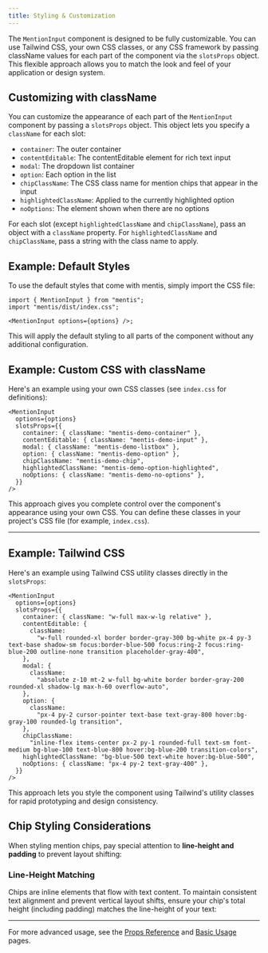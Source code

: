```yaml
---
title: Styling & Customization
---
```



The `MentionInput` component is designed to be fully customizable. You can use Tailwind CSS, your own CSS classes, or any CSS framework by passing className values for each part of the component via the `slotsProps` object. This flexible approach allows you to match the look and feel of your application or design system.

## Customizing with className

You can customize the appearance of each part of the `MentionInput` component by passing a `slotsProps` object. This object lets you specify a `className` for each slot:

- `container`: The outer container
- `contentEditable`: The contentEditable element for rich text input
- `modal`: The dropdown list container
- `option`: Each option in the list
- `chipClassName`: The CSS class name for mention chips that appear in the input
- `highlightedClassName`: Applied to the currently highlighted option
- `noOptions`: The element shown when there are no options

For each slot (except `highlightedClassName` and `chipClassName`), pass an object with a `className` property. For `highlightedClassName` and `chipClassName`, pass a string with the class name to apply.

## Example: Default Styles

To use the default styles that come with mentis, simply import the CSS file:

```tsx
import { MentionInput } from "mentis";
import "mentis/dist/index.css";

<MentionInput options={options} />;
```

This will apply the default styling to all parts of the component without any additional configuration.

## Example: Custom CSS with className

Here's an example using your own CSS classes (see `index.css` for definitions):

```tsx
<MentionInput
  options={options}
  slotsProps={{
    container: { className: "mentis-demo-container" },
    contentEditable: { className: "mentis-demo-input" },
    modal: { className: "mentis-demo-listbox" },
    option: { className: "mentis-demo-option" },
    chipClassName: "mentis-demo-chip",
    highlightedClassName: "mentis-demo-option-highlighted",
    noOptions: { className: "mentis-demo-no-options" },
  }}
/>
```

This approach gives you complete control over the component's appearance using your own CSS. You can define these classes in your project's CSS file (for example, `index.css`).

---

## Example: Tailwind CSS

Here's an example using Tailwind CSS utility classes directly in the `slotsProps`:

```tsx
<MentionInput
  options={options}
  slotsProps={{
    container: { className: "w-full max-w-lg relative" },
    contentEditable: {
      className:
        "w-full rounded-xl border border-gray-300 bg-white px-4 py-3 text-base shadow-sm focus:border-blue-500 focus:ring-2 focus:ring-blue-200 outline-none transition placeholder-gray-400",
    },
    modal: {
      className:
        "absolute z-10 mt-2 w-full bg-white border border-gray-200 rounded-xl shadow-lg max-h-60 overflow-auto",
    },
    option: {
      className:
        "px-4 py-2 cursor-pointer text-base text-gray-800 hover:bg-gray-100 rounded-lg transition",
    },
    chipClassName:
      "inline-flex items-center px-2 py-1 rounded-full text-sm font-medium bg-blue-100 text-blue-800 hover:bg-blue-200 transition-colors",
    highlightedClassName: "bg-blue-500 text-white hover:bg-blue-500",
    noOptions: { className: "px-4 py-2 text-gray-400" },
  }}
/>
```

<MentisDemo />

This approach lets you style the component using Tailwind's utility classes for rapid prototyping and design consistency.

## Chip Styling Considerations

When styling mention chips, pay special attention to **line-height and padding** to prevent layout shifting:

### Line-Height Matching

Chips are inline elements that flow with text content. To maintain consistent text alignment and prevent vertical layout shifts, ensure your chip's total height (including padding) matches the line-height of your text:

---

For more advanced usage, see the [Props Reference](./props) and [Basic Usage](./basic-usage) pages.
